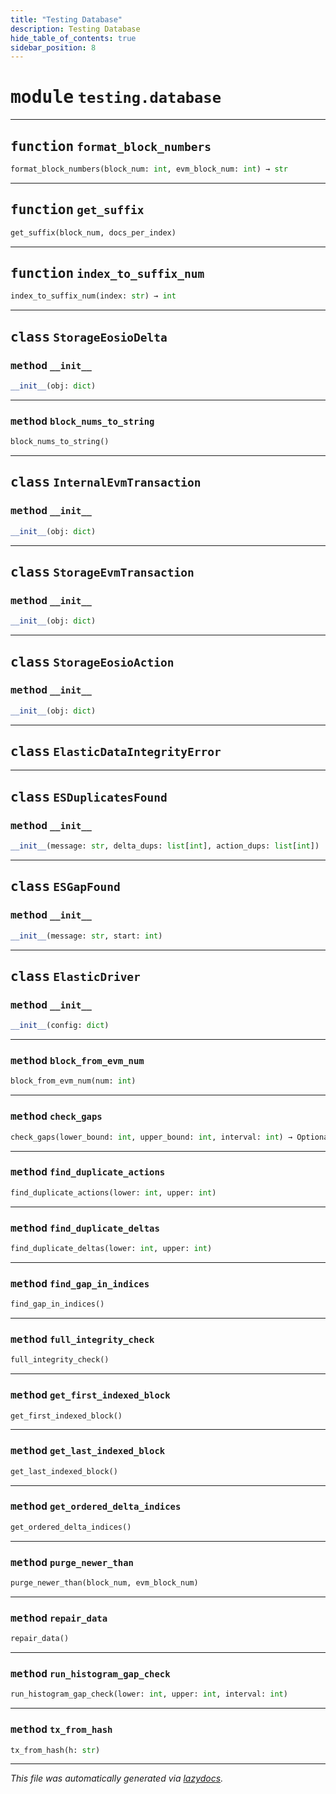 ```yaml
---
title: "Testing Database"
description: Testing Database
hide_table_of_contents: true
sidebar_position: 8
---
```


# <kbd>module</kbd> `testing.database`





---


## <kbd>function</kbd> `format_block_numbers`

```python
format_block_numbers(block_num: int, evm_block_num: int) → str
```






---


## <kbd>function</kbd> `get_suffix`

```python
get_suffix(block_num, docs_per_index)
```






---


## <kbd>function</kbd> `index_to_suffix_num`

```python
index_to_suffix_num(index: str) → int
```






---


## <kbd>class</kbd> `StorageEosioDelta`





### <kbd>method</kbd> `__init__`

```python
__init__(obj: dict)
```








---


### <kbd>method</kbd> `block_nums_to_string`

```python
block_nums_to_string()
```






---


## <kbd>class</kbd> `InternalEvmTransaction`





### <kbd>method</kbd> `__init__`

```python
__init__(obj: dict)
```









---


## <kbd>class</kbd> `StorageEvmTransaction`





### <kbd>method</kbd> `__init__`

```python
__init__(obj: dict)
```









---


## <kbd>class</kbd> `StorageEosioAction`





### <kbd>method</kbd> `__init__`

```python
__init__(obj: dict)
```









---


## <kbd>class</kbd> `ElasticDataIntegrityError`








---


## <kbd>class</kbd> `ESDuplicatesFound`





### <kbd>method</kbd> `__init__`

```python
__init__(message: str, delta_dups: list[int], action_dups: list[int])
```









---


## <kbd>class</kbd> `ESGapFound`





### <kbd>method</kbd> `__init__`

```python
__init__(message: str, start: int)
```









---


## <kbd>class</kbd> `ElasticDriver`





### <kbd>method</kbd> `__init__`

```python
__init__(config: dict)
```








---


### <kbd>method</kbd> `block_from_evm_num`

```python
block_from_evm_num(num: int)
```





---


### <kbd>method</kbd> `check_gaps`

```python
check_gaps(lower_bound: int, upper_bound: int, interval: int) → Optional[int]
```





---


### <kbd>method</kbd> `find_duplicate_actions`

```python
find_duplicate_actions(lower: int, upper: int)
```





---


### <kbd>method</kbd> `find_duplicate_deltas`

```python
find_duplicate_deltas(lower: int, upper: int)
```





---


### <kbd>method</kbd> `find_gap_in_indices`

```python
find_gap_in_indices()
```





---


### <kbd>method</kbd> `full_integrity_check`

```python
full_integrity_check()
```





---


### <kbd>method</kbd> `get_first_indexed_block`

```python
get_first_indexed_block()
```





---


### <kbd>method</kbd> `get_last_indexed_block`

```python
get_last_indexed_block()
```





---


### <kbd>method</kbd> `get_ordered_delta_indices`

```python
get_ordered_delta_indices()
```





---


### <kbd>method</kbd> `purge_newer_than`

```python
purge_newer_than(block_num, evm_block_num)
```





---


### <kbd>method</kbd> `repair_data`

```python
repair_data()
```





---


### <kbd>method</kbd> `run_histogram_gap_check`

```python
run_histogram_gap_check(lower: int, upper: int, interval: int)
```





---


### <kbd>method</kbd> `tx_from_hash`

```python
tx_from_hash(h: str)
```








---

_This file was automatically generated via [lazydocs](https://github.com/ml-tooling/lazydocs)._
